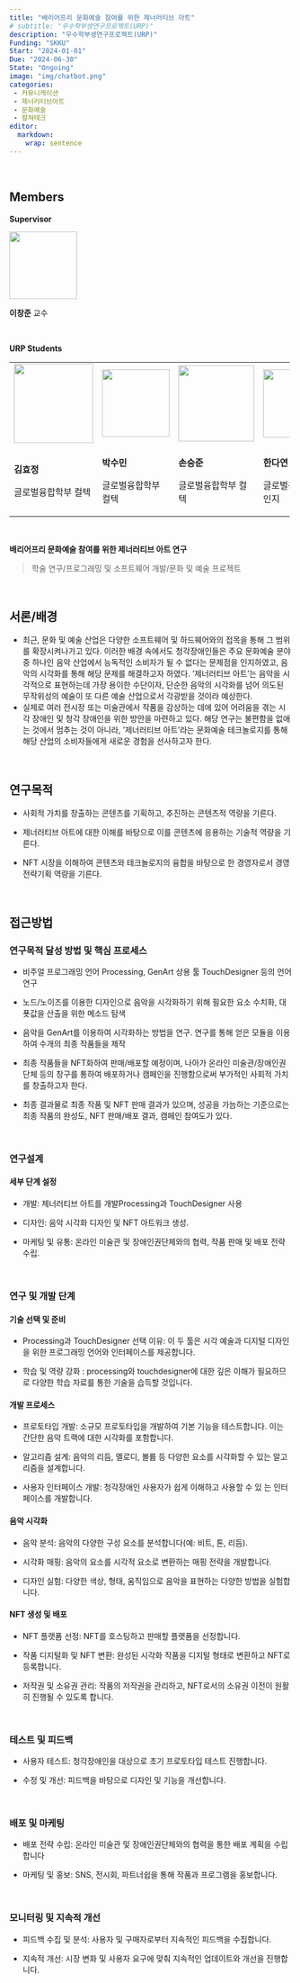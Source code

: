 ```yaml
---
title: "배리어프리 문화예술 참여를 위한 제너러티브 아트"
# subtitle: "우수학부생연구프로젝트(URP)"
description: "우수학부생연구프로젝트(URP)"
Funding: "SKKU"
Start: "2024-01-01"
Due: "2024-06-30"
State: "Ongoing"
image: "img/chatbot.png"
categories:
 - 커뮤니케이션
 - 제너러티브아트
 - 문화예술
 - 컬쳐테크
editor: 
  markdown: 
    wrap: sentence
---
```


<br>

## Members

**Supervisor**

![](img/cj.jpg){width="120"}

**이창준** 교수

<br>

**URP Students**

+---------------------------------+---------------------------------+---------------------------------+---------------------------------+
| ![](img/urp_3.jpg){width="141"} | ![](img/urp_2.jpg){width="120"} | ![](img/urp_1.jpg){width="135"} | ![](img/urp_4.jpg){width="121"} |
+---------------------------------+---------------------------------+---------------------------------+---------------------------------+
| **김효정**                      | **박수민**                      | **손승준**                      | **한다연**                      |
|                                 |                                 |                                 |                                 |
| 글로벌융합학부 컬텍             | 글로벌융합학부 컬텍             | 글로벌융합학부 컬텍             | 글로벌융합학부 인지             |
+---------------------------------+---------------------------------+---------------------------------+---------------------------------+

<br>

**배리어프리 문화예술 참여를 위한 제너러티브 아트 연구**

> 학술 연구/프로그래밍 및 소프트웨어 개발/문화 및 예술 프로젝트

<br>

## **서론/배경**

-   최근, 문화 및 예술 산업은 다양한 소프트웨어 및 하드웨어와의 접목을 통해 그 범위를 확장시켜나가고 있다. 이러한 배경 속에서도 청각장애인들은 주요 문화예술 분야 중 하나인 음악 산업에서 능독적인 소비자가 될 수 없다는 문제점을 인지하였고, 음악의 시각화를 통해 해당 문제를 해결하고자 하였다. ‘제너러티브 아트’는 음악을 시각적으로 표현하는데 가장 용이한 수단이자, 단순한 음악의 시각화를 넘어 의도된 무작위성의 예술이 또 다른 예술 산업으로서 각광받을 것이라 예상한다.
-   실제로 여러 전시장 또는 미술관에서 작품을 감상하는 데에 있어 어려움을 겪는 시각 장애인 및 청각 장애인을 위한 방안을 마련하고 있다. 해당 연구는 불편함을 없애는 것에서 멈추는 것이 아니라, ‘제너러티브 아트’라는 문화예술 테크놀로지를 통해 해당 산업의 소비자들에게 새로운 경험을 선사하고자 한다.

<br>

## **연구목적**

-   사회적 가치를 창출하는 콘텐츠를 기획하고, 추진하는 콘텐츠적 역량을 기른다.

-   제너러티브 아트에 대한 이해를 바탕으로 이를 콘텐츠에 응용하는 기술적 역량을 기른다.

-   NFT 시장을 이해하여 콘텐츠와 테크놀로지의 융합을 바탕으로 한 경영자로서 경영전략기획 역량을 기른다.

<br>

## **접근방법**

### 연구목적 달성 방법 및 핵심 프로세스

-   비주얼 프로그래밍 언어 Processing, GenArt 상용 툴 TouchDesigner 등의 언어 연구

-   노드/노이즈를 이용한 디자인으로 음악을 시각화하기 위해 필요한 요소 수치화, 대푯값을 산출을 위한 메소드 탐색

-   음악을 GenArt를 이용하여 시각화하는 방법을 연구.
    연구를 통해 얻은 모듈을 이용하여 수개의 최종 작품들을 제작

-   최종 작품들을 NFT화하여 판매/배포할 예정이며, 나아가 온라인 미술관/장애인권단체 등의 창구를 통하여 배포하거나 캠페인을 진행함으로써 부가적인 사회적 가치를 창출하고자 한다.

-   최종 결과물로 최종 작품 및 NFT 판매 결과가 있으며, 성공을 가늠하는 기준으로는 최종 작품의 완성도, NFT 판매/배포 결과, 캠페인 참여도가 있다.

<br>

### 연구설계

#### 세부 단계 설정

-   개발: 제너러티브 아트를 개발Processing과 TouchDesigner 사용

-   디자인: 음악 시각화 디자인 및 NFT 아트워크 생성.

-   마케팅 및 유통: 온라인 미술관 및 장애인권단체와의 협력, 작품 판매 및 배포 전략 수립.

<br>

### 연구 및 개발 단계

#### 기술 선택 및 준비

-   Processing과 TouchDesigner 선택 이유: 이 두 툴은 시각 예술과 디지털 디자인을 위한 프로그래밍 언어와 인터페이스를 제공합니다.

-   학습 및 역량 강화 : processing와 touchdesigner에 대한 깊은 이해가 필요하므로 다양한 학습 자료를 통한 기술을 습득할 것입니다.

#### 개발 프로세스

-   프로토타입 개발: 소규모 프로토타입을 개발하여 기본 기능을 테스트합니다.
    이는 간단한 음악 트랙에 대한 시각화를 포함합니다.

-   알고리즘 설계: 음악의 리듬, 멜로디, 볼륨 등 다양한 요소를 시각화할 수 있는 알고리즘을 설계합니다.

-   사용자 인터페이스 개발: 청각장애인 사용자가 쉽게 이해하고 사용할 수 있 는 인터페이스를 개발합니다.

#### 음악 시각화

-   음악 분석: 음악의 다양한 구성 요소를 분석합니다(예: 비트, 톤, 리듬).

-   시각화 매핑: 음악의 요소를 시각적 요소로 변환하는 매핑 전략을 개발합니다.

-   디자인 실험: 다양한 색상, 형태, 움직임으로 음악을 표현하는 다양한 방법을 실험합니다.

#### NFT 생성 및 배포

-   NFT 플랫폼 선정: NFT를 호스팅하고 판매할 플랫폼을 선정합니다.

-   작품 디지털화 및 NFT 변환: 완성된 시각화 작품을 디지털 형태로 변환하고 NFT로 등록합니다.

-   저작권 및 소유권 관리: 작품의 저작권을 관리하고, NFT로서의 소유권 이전이 원활히 진행될 수 있도록 합니다.

<br>

### 테스트 및 피드백

-   사용자 테스트: 청각장애인을 대상으로 초기 프로토타입 테스트 진행합니다.

-   수정 및 개선: 피드백을 바탕으로 디자인 및 기능을 개선합니다.

<br>

### 배포 및 마케팅

-   배포 전략 수립: 온라인 미술관 및 장애인권단체와의 협력을 통한 배포 계획을 수립합니다

-   마케팅 및 홍보: SNS, 전시회, 파트너쉽을 통해 작품과 프로그램을 홍보합니다.

<br>

### 모니터링 및 지속적 개선

-   피드백 수집 및 분석: 사용자 및 구매자로부터 지속적인 피드백을 수집합니다.

-   지속적 개선: 시장 변화 및 사용자 요구에 맞춰 지속적인 업데이트와 개선을 진행합니다.
